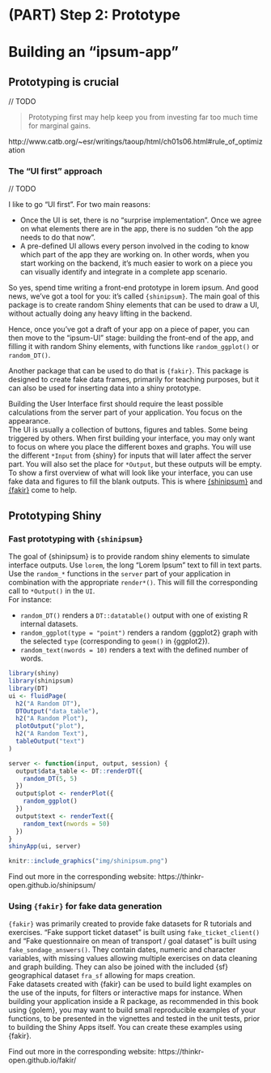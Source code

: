# (PART) Step 2: Prototype {-}

# Building an "ipsum-app" {#stepprotopype} 

## Prototyping is crucial

// TODO

> Prototyping first may help keep you from investing far too much time for marginal gains.

http://www.catb.org/~esr/writings/taoup/html/ch01s06.html#rule_of_optimization

### The "UI first" approach

// TODO

I like to go “UI first”. For two main reasons:

+ Once the UI is set, there is no “surprise implementation”. Once we agree on what elements there are in the app, there is no sudden “oh the app needs to do that now”.
+ A pre-defined UI allows every person involved in the coding to know which part of the app they are working on. In other words, when you start working on the backend, it’s much easier to work on a piece you can visually identify and integrate in a complete app scenario.

So yes, spend time writing a front-end prototype in lorem ipsum. 
And good news, we’ve got a tool for you: it’s called `{shinipsum}`. 
The main goal of this package is to create random Shiny elements that can be used to draw a UI, without actually doing any heavy lifting in the backend.

Hence, once you’ve got a draft of your app on a piece of paper, you can then move to the “ipsum-UI” stage: building the front-end of the app, and filling it with random Shiny elements, with functions like `random_ggplot()` or `random_DT()`.

Another package that can be used to do that is `{fakir}`. 
This package is designed to create fake data frames, primarily for teaching purposes, but it can also be used for inserting data into a shiny prototype.

Building the User Interface first should require the least possible calculations from the server part of your application. 
You focus on the appearance.  
The UI is usually a collection of buttons, figures and tables.
Some being triggered by others.
When first building your interface, you may only want to focus on where you place the different boxes and graphs.
You will use the different `*Input` from {shiny} for inputs that will later affect the server part.
You will also set the place for `*Output`, but these outputs will be empty.  
To show a first overview of what will look like your interface, you can use fake data and figures to fill the blank outputs.
This is where [{shinipsum}](https://thinkr-open.github.io/shinipsum/) and [{fakir}](https://thinkr-open.github.io/fakir/) come to help.  

## Prototyping Shiny

### Fast prototyping with `{shinipsum}`

The goal of {shinipsum} is to provide random shiny elements to simulate interface outputs.
Use `lorem`, the long "Lorem Ipsum" text to fill in text parts.
Use the `random_*` functions in the `server` part of your application in combination with the appropriate `render*()`.
This will fill the corresponding call to `*Output()` in the `UI`.  
For instance:  

- `random_DT()` renders a `DT::datatable()` output with one of existing R internal datasets.  
- `random_ggplot(type = "point")` renders a random {ggplot2} graph with the selected `type` (corresponding to `geom()` in {ggplot2}).  
- `random_text(nwords = 10)` renders a text with the defined number of words.  

```r
library(shiny)
library(shinipsum)
library(DT)
ui <- fluidPage(
  h2("A Random DT"),
  DTOutput("data_table"),
  h2("A Random Plot"),
  plotOutput("plot"),
  h2("A Random Text"),
  tableOutput("text")
)

server <- function(input, output, session) {
  output$data_table <- DT::renderDT({
    random_DT(5, 5)
  })
  output$plot <- renderPlot({
    random_ggplot()
  })
  output$text <- renderText({
    random_text(nwords = 50)
  })
}
shinyApp(ui, server)
```
```r
knitr::include_graphics("img/shinipsum.png")
```

Find out more in the corresponding website: https://thinkr-open.github.io/shinipsum/

### Using `{fakir}` for fake data generation

`{fakir}` was primarily created to provide fake datasets for R tutorials and exercises. 
"Fake support ticket dataset" is built using `fake_ticket_client()` and "Fake questionnaire on mean of transport / goal dataset" is built using `fake_sondage_answers()`.
They contain dates, numeric and character variables, with missing values allowing multiple exercises on data cleaning and graph building. 
They can also be joined with the included {sf} geographical dataset `fra_sf` allowing for maps creation.  
Fake datasets created with {fakir} can be used to build light examples on the use of the inputs, for filters or interactive maps for instance. 
When building your application inside a R package, as recommended in this book using {golem}, you may want to build small reproducible examples of your functions, to be presented in the vignettes and tested in the unit tests, prior to building the Shiny Apps itself. 
You can create these examples using {fakir}.  

Find out more in the corresponding website: https://thinkr-open.github.io/fakir/
